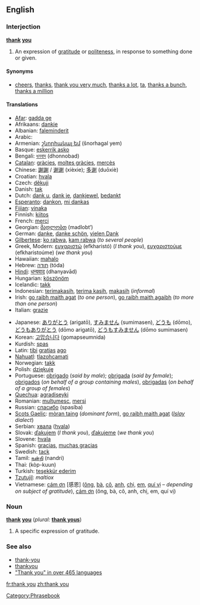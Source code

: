 ==English==
===Interjection===
'''[[thank]] [[you]]'''

# An expression of [[gratitude]] or [[politeness]], in response to something done or given.

====Synonyms====
*[[cheers]], [[thanks]], [[thank you very much]], [[thanks a lot]], [[ta]], [[thanks a bunch]], [[thanks a million]]

====Translations====
{{top}}
*[[Afar]]: [[gadda ge]]
*Afrikaans: [[dankie]]
*Albanian: [[faleminderit]]
*Arabic: {{ARchar|[[شكرا|شكرًا]]}} {{Unicode|(šúkran)}}
*Armenian: [[շնորհակալ եմ]] (šnorhagal yem)
*Basque: [[eskerrik asko]]
*Bengali: [[ধনবাদ]] (dhonnobad)
*[[Catalan]]: [[gràcies]], [[moltes gràcies]], [[mercès]]
*Chinese: [[謝謝]] / [[谢谢]] (xièxie); [[多谢]] (duōxiè)
*Croatian: [[hvala]]
*Czech: [[děkuji]]
*Danish: [[tak]]
*Dutch: [[dank u]], [[dank je]], [[dankjewel]], [[bedankt]]
*[[Esperanto]]: [[dankon]], [[mi dankas]]
*[[Fijian]]: [[vinaka]]
*Finnish: [[kiitos]]
*French: [[merci]]
*Georgian: [[მადლობთ]] (madlobt‘)
*German: [[danke]], [[danke schön]], [[vielen Dank]]
*[[Gilbertese]]: [[ko rabwa]], [[kam rabwa]] (''to several people'')
*Greek, Modern: [[ευχαριστώ]] (efkharistó) (''I thank you''), [[ευχαριστούμε]] (efkharistoúme) (''we thank you'')
*Hawaiian: [[mahalo]]
*Hebrew: [[תודה]] (tóda)
*[[Hindi]]: [[धन्यवाद]] (dhanyavād)
*Hungarian: [[köszönöm]]
*Icelandic: [[takk]]
*Indonesian: [[terimakasih]], [[terima kasih]], [[terima kasih|makasih]] (''informal'')
*Irish: [[go raibh maith agat]] (''to one person''), [[go raibh maith agaibh]] (''to more than one person'')
*Italian: [[grazie]]
{{mid}}
*Japanese: [[ありがとう]] (arigatō), [[すみません]] (sumimasen), [[どうも]] (dōmo), [[どうもありがとう]] (dōmo arigatō), [[どうもすみません]] (dōmo sumimasen)
*Korean: [[고맙습니다]] (gomapseumnida)
*Kurdish: [[spas]]
*Latin: [[tibi]] [[gratia]]s [[ago]]
*[[Nahuatl]]: [[tlazohcamati]]
*Norwegian: [[takk]]
*Polish: [[dziękuję]]
*Portuguese: [[obrigado]] (''said by male''); [[obrigada]] (''said by female''); [[obrigados]] (''on behalf of a group containing males''), [[obrigadas]] (''on behalf of a group of females'')
*[[Quechua]]: [[agradiseyki]]
*Romanian: [[mulţumesc]], [[mersi]]
*Russian: [[спасибо]] (spasíba)
*[[Scots Gaelic]]: [[mòran taing]] (''dominant form''), [[go raibh maith agat]] (''[[w:Islay|Islay]] dialect'')
*Serbian: [[хвала]] ([[hvala]])
*Slovak: [[ďakujem]] (''I thank you''), [[ďakujeme]] (''we thank you'')
*Slovene: [[hvala]]
*Spanish: [[gracias]], [[muchas gracias]]
*Swedish: [[tack]]
*Tamil: [[நன்றி]] (nandri)
*Thai: {{THchar|[[ขอบคุณ]]}} (kòp-kuun)
*Turkish: [[teşekkür ederim]]
*[[Tzutujil]]: ''maltiox''
*Vietnamese: [[cám ơn]] [感恩] ([[ông]], [[bà#Vietnamese|bà]], [[cô#Vietnamese|cô]], [[anh#Vietnamese|anh]], [[chị]], [[em#Vietnamese|em]], [[quí vị]] &ndash; ''depending on subject of gratitude''), [[cảm ơn]] (ông, bà, cô, anh, chị, em, quí vị)
{{bottom}}

===Noun===
'''[[thank]] [[you]]''' (''plural:'' '''[[thank yous]]''')

# A specific expression of gratitude.

===See also===
*[[thank-you]]<!-- when used asa descriptive adjective, as in ''a thank-you note''-->
*[[thankyou]]<!--(''nonstandard'')-->
*[http://www.elite.net/~runner/jennifers/thankyou.htm "Thank you" in over 465 languages]

[[Category:Phrasebook]]

[[fr:thank you]]
[[zh:thank you]]